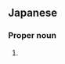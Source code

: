 ==Japanese==
{{ja-kanjitab|奈|加|子}}

===Proper noun===
{{ja-pos|proper|なかこ}}

# {{given name|female|lang=ja|sort=なかこ}}